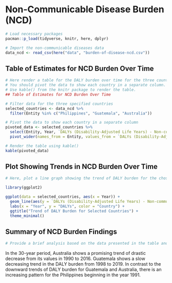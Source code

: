 # Non-Communicable Disease Burden (NCD)

```r
# Load necessary packages
pacman::p_load(tidyverse, knitr, here, dplyr)

# Import the non-communicable diseases data
data_ncd <- read_csv(here("data", "burden-of-disease-ncd.csv"))
```

## Table of Estimates for NCD Burden Over Time

```r
# Here render a table for the DALY burden over time for the three countries 
# You should pivot the data to show each country in a separate column.
# Use kable() from the knitr package to render the table.
## Table of Estimates for NCD Burden Over Time

# Filter data for the three specified countries
selected_countries <- data_ncd %>%
  filter(Entity %in% c("Philippines", "Guatemala", "Australia"))

# Pivot the data to show each country in a separate column
pivoted_data <- selected_countries %>%
  select(Entity, Year, `DALYs (Disability-Adjusted Life Years) - Non-communicable diseases - Sex: Both - Age: Age-standardized (Rate)`) %>%
  pivot_wider(names_from = Entity, values_from = `DALYs (Disability-Adjusted Life Years) - Non-communicable diseases - Sex: Both - Age: Age-standardized (Rate)`)

# Render the table using kable()
kable(pivoted_data)
```

## Plot Showing Trends in NCD Burden Over Time 

```r
# Here, plot a line graph showing the trend of DALY burden for the chosen countries over time. You can use ggplot2 to create this plot. Each country's line should be a different color.

library(ggplot2)

ggplot(data = selected_countries, aes(x = Year)) +
  geom_line(aes(y = `DALYs (Disability-Adjusted Life Years) - Non-communicable diseases - Sex: Both - Age: Age-standardized (Rate)`, color = Entity)) +
  labs(x = "Year", y = "DALYs", color = "Country") +
  ggtitle("Trend of DALY Burden for Selected Countries") +
  theme_minimal()
```

## Summary of NCD Burden Findings

```r
# Provide a brief analysis based on the data presented in the table and chart. Highlight any significant findings or patterns. About 3 sentences.
```

In the 30-year period, Australia shows a promising trend of drastic decrease from its values in 1990 to 2016.  Guatemala shows a slow decreasing trend in the DALY burden from 1998 to 2019.  In contrast to the downward trends of DALY burden for Guatemala and Australia, there is an increasing pattern for the Philippines beginning in the year 1991.